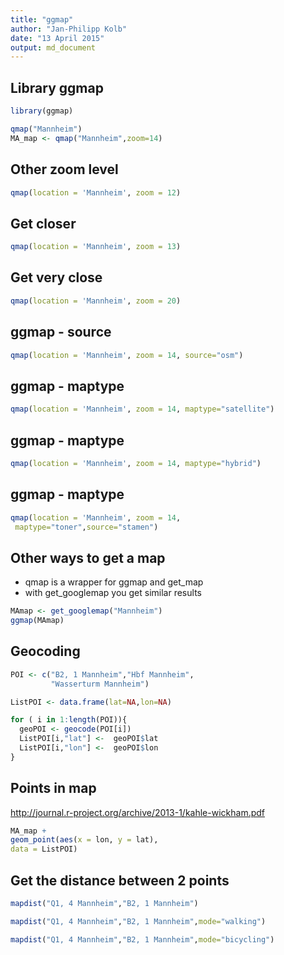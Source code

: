 ```yaml
---
title: "ggmap"
author: "Jan-Philipp Kolb"
date: "13 April 2015"
output: md_document
---
```


## Library ggmap

```r
library(ggmap)
```

```r
qmap("Mannheim")
MA_map <- qmap("Mannheim",zoom=14)
```

## Other zoom level

```r
qmap(location = 'Mannheim', zoom = 12)
```

## Get closer

```r
qmap(location = 'Mannheim', zoom = 13)
```


## Get very close

```r
qmap(location = 'Mannheim', zoom = 20)
```

## ggmap - source

```r
qmap(location = 'Mannheim', zoom = 14, source="osm")
```


## ggmap - maptype

```r
qmap(location = 'Mannheim', zoom = 14, maptype="satellite")
```

## ggmap - maptype

```r
qmap(location = 'Mannheim', zoom = 14, maptype="hybrid")
```


## ggmap - maptype

```r
qmap(location = 'Mannheim', zoom = 14,
 maptype="toner",source="stamen")
```

## Other ways to get a map

- qmap is a wrapper for ggmap and get_map
- with get_googlemap you get similar results

```r
MAmap <- get_googlemap("Mannheim")
ggmap(MAmap)
```


## Geocoding

```r
POI <- c("B2, 1 Mannheim","Hbf Mannheim",
         "Wasserturm Mannheim")

ListPOI <- data.frame(lat=NA,lon=NA)

for ( i in 1:length(POI)){
  geoPOI <- geocode(POI[i])
  ListPOI[i,"lat"] <-  geoPOI$lat 
  ListPOI[i,"lon"] <-  geoPOI$lon 
}
```

## Points in map

<http://journal.r-project.org/archive/2013-1/kahle-wickham.pdf>

```r
MA_map +
geom_point(aes(x = lon, y = lat),
data = ListPOI)
```

## Get the distance between 2 points

```r
mapdist("Q1, 4 Mannheim","B2, 1 Mannheim")
```

```r
mapdist("Q1, 4 Mannheim","B2, 1 Mannheim",mode="walking")
```

```r
mapdist("Q1, 4 Mannheim","B2, 1 Mannheim",mode="bicycling")
```


